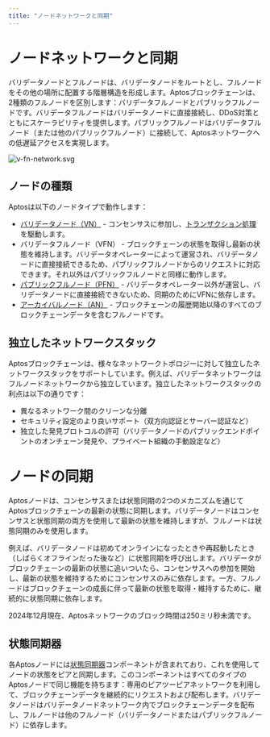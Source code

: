 ```yaml
---
title: "ノードネットワークと同期"
---
```


# ノードネットワークと同期

バリデータノードとフルノードは、バリデータノードをルートとし、フルノードをその他の場所に配置する階層構造を形成します。Aptosブロックチェーンは、2種類のフルノードを区別します：バリデータフルノードとパブリックフルノードです。バリデータフルノードはバリデータノードに直接接続し、DDoS対策とともにスケーラビリティを提供します。パブリックフルノードはバリデータフルノード（または他のパブリックフルノード）に接続して、Aptosネットワークへの低遅延アクセスを実現します。

![v-fn-network.svg](/docs/v-fn-network.svg)

## ノードの種類

Aptosは以下のノードタイプで動作します：

- [バリデータノード（VN）](validator-nodes.mdx) - コンセンサスに参加し、[トランザクション処理](txns-states.mdx)を駆動します。
- バリデータフルノード（VFN） - ブロックチェーンの状態を取得し最新の状態を維持します。バリデータオペレーターによって運営され、バリデータノードに直接接続できるため、パブリックフルノードからのリクエストに対応できます。それ以外はパブリックフルノードと同様に動作します。
- [パブリックフルノード（PFN）](fullnodes.mdx) - バリデータオペレーター以外が運営し、バリデータノードに直接接続できないため、同期のためにVFNに依存します。
- [アーカイバルノード（AN）](../nodes/configure/state-sync.mdx#archival-pfns) - ブロックチェーンの履歴開始以降のすべてのブロックチェーンデータを含むフルノードです。

## 独立したネットワークスタック

Aptosブロックチェーンは、様々なネットワークトポロジーに対して独立したネットワークスタックをサポートしています。例えば、バリデータネットワークはフルノードネットワークから独立しています。独立したネットワークスタックの利点は以下の通りです：

- 異なるネットワーク間のクリーンな分離
- セキュリティ設定のより良いサポート（双方向認証とサーバー認証など）
- 独立した発見プロトコルの許可（バリデータノードのパブリックエンドポイントのオンチェーン発見や、プライベート組織の手動設定など）

# ノードの同期

Aptosノードは、コンセンサスまたは状態同期の2つのメカニズムを通じてAptosブロックチェーンの最新の状態に同期します。バリデータノードはコンセンサスと状態同期の両方を使用して最新の状態を維持しますが、フルノードは状態同期のみを使用します。

例えば、バリデータノードは初めてオンラインになったときや再起動したとき（しばらくオフラインだった後など）に状態同期を呼び出します。バリデータがブロックチェーンの最新の状態に追いついたら、コンセンサスへの参加を開始し、最新の状態を維持するためにコンセンサスのみに依存します。一方、フルノードはブロックチェーンの成長に伴って最新の状態を取得・維持するために、継続的に状態同期に依存します。

2024年12月現在、Aptosネットワークのブロック時間は250ミリ秒未満です。

## 状態同期器

各Aptosノードには[状態同期器](../nodes/configure/state-sync.mdx)コンポーネントが含まれており、これを使用してノードの状態をピアと同期します。このコンポーネントはすべてのタイプのAptosノードで同じ機能を持ちます：専用のピアツーピアネットワークを利用して、ブロックチェーンデータを継続的にリクエストおよび配布します。バリデータノードはバリデータノードネットワーク内でブロックチェーンデータを配布し、フルノードは他のフルノード（バリデータノードまたはパブリックフルノード）に依存します。
